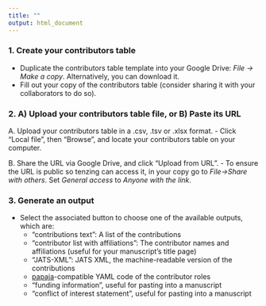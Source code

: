 ```yaml
---
title: ""
output: html_document
---
```


### 1. Create your contributors table
* Duplicate the contributors table template into your Google Drive: _File -> Make a copy_. Alternatively, you can download it.
* Fill out your copy of the contributors table (consider sharing it with your collaborators to do so).

### 2. A) Upload your contributors table file, or B) Paste its URL
A. Upload your contributors table in a .csv, .tsv or .xlsx format.
  - Click "Local file", then “Browse”, and locate your contributors table on your computer.

B. Share the URL via Google Drive, and click "Upload from URL".
  - To ensure the URL is public so tenzing can access it, in your copy go to _File->Share with others_. Set _General access_ to _Anyone with the link_.
  
### 3. Generate an output
* Select the associated button to choose one of the available outputs, which are:
  - "contributions text": A list of the contributions 
  - "contributor list with affiliations": The contributor names and affiliations (useful for your manuscript's title page)
  - "JATS-XML": JATS XML, the machine-readable version of the contributions
  - [papaja](https://github.com/crsh/papaja)-compatible YAML code of the contributor roles
  - "funding information", useful for pasting into a manuscript
  - "conflict of interest statement", useful for pasting into a manuscript
